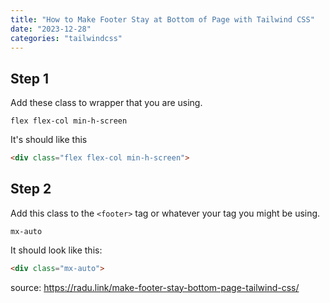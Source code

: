 ```yaml
---
title: "How to Make Footer Stay at Bottom of Page with Tailwind CSS"
date: "2023-12-28"
categories: "tailwindcss"
---
```


## Step 1
Add these class to wrapper that you are using.
```
flex flex-col min-h-screen
```
It's should like this

```html
<div class="flex flex-col min-h-screen">
```

## Step 2
Add this class to the `<footer>` tag or whatever your tag you might be using.

```
mx-auto
```

It should look like this:
```html
<div class="mx-auto">
```


source: https://radu.link/make-footer-stay-bottom-page-tailwind-css/
